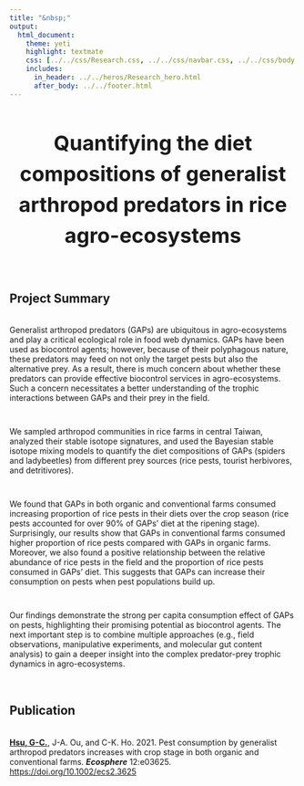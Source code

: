 ```yaml
---
title: "&nbsp;"
output:
  html_document:
    theme: yeti
    highlight: textmate
    css: [../../css/Research.css, ../../css/navbar.css, ../../css/body.css]
    includes:
      in_header: ../../heros/Research_hero.html
      after_body: ../../footer.html
---
```


<style>
h1 {text-align: center !important; 
   font-weight: bold !important; 
   font-size: 36px !important;
   line-height: 1.5em;}
   
h2 {font-weight: bold !important;} 
   
.External_link{
  border-radius: 5px;
  border: none;
  text-align: center;
  text-decoration: none;
  display: inline-block;
  width: 60px;
}

</style>

<div>
# Quantifying the diet compositions of generalist arthropod predators in rice agro-ecosystems
</div>

<br>

## Project Summary
<div style="height: 0.25em;"></div>

Generalist arthropod predators (GAPs) are ubiquitous in agro-ecosystems and play a critical ecological role in food web dynamics. GAPs have been used as biocontrol agents; however, because of their polyphagous nature, these predators may feed on not only the target pests but also the alternative prey. As a result, there is much concern about whether these predators can provide effective biocontrol services in agro-ecosystems. Such a concern necessitates a better understanding of the trophic interactions between GAPs and their prey in the field.    

<div style="height: 1em;"></div>
We sampled arthropod communities in rice farms in central Taiwan, 
analyzed their stable isotope signatures, and used the Bayesian stable isotope mixing models to quantify the diet compositions of GAPs (spiders and ladybeetles) from different prey sources (rice pests, tourist herbivores, and detritivores).

<div style="height: 1em;"></div>

We found that GAPs in both organic and conventional farms consumed increasing proportion of rice pests in their diets over the crop season (rice pests accounted for over 90% of GAPs' diet at the ripening stage). Surprisingly, our results show that GAPs in conventional farms consumed higher proportion of rice pests compared with GAPs in organic farms. Moreover, we also found a positive relationship between the relative abundance of rice pests in the field and the proportion of rice pests consumed in GAPs' diet. This suggests that GAPs can increase their consumption on pests when pest populations build up.

<div style="height: 1em;"></div>

Our findings demonstrate the strong per capita consumption effect of GAPs on pests, highlighting their promising potential as biocontrol agents. The next important step is to combine multiple approaches (e.g., field observations, manipulative experiments, and molecular gut content analysis) to gain a deeper insight into the complex predator-prey trophic dynamics in agro-ecosystems.

<br>

## Publication
<div style="height: 0.25em;"></div>

<p><b><u>Hsu, G-C.</u></b>, J-A. Ou, and C-K. Ho. 2021. Pest consumption by generalist arthropod predators increases with crop stage in both organic and conventional farms. <i>**Ecosphere**</i> 12:e03625. <a href="https://doi.org/10.1002/ecs2.3625" target="_blank"> https://doi.org/10.1002/ecs2.3625</a></p>










